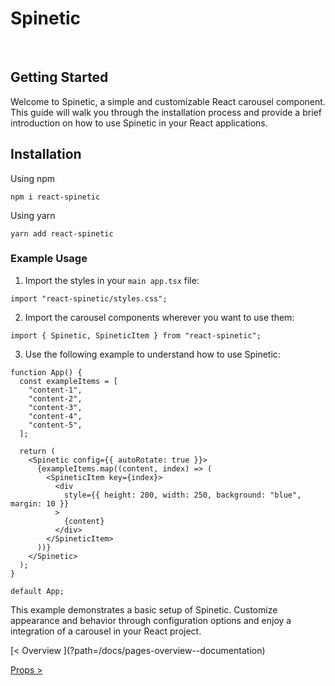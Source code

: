 

<GoToTheTop />

<Meta title="pages/Getting Started" />

# Spinetic
<br />

## Getting Started

Welcome to Spinetic, a simple and customizable React carousel component.
This guide will walk you through the installation process and provide a brief introduction on how to use
Spinetic in your React applications.

## Installation

Using npm

```shell
npm i react-spinetic
```

Using yarn

```shell
yarn add react-spinetic
```

### Example Usage

1. Import the styles in your `main app.tsx` file:

```tsx
import "react-spinetic/styles.css";
```

2. Import the carousel components wherever you want to use them:

```tsx
import { Spinetic, SpineticItem } from "react-spinetic";
```

3. Use the following example to understand how to use Spinetic:

```tsx
function App() {
  const exampleItems = [
    "content-1",
    "content-2",
    "content-3",
    "content-4",
    "content-5",
  ];

  return (
    <Spinetic config={{ autoRotate: true }}>
      {exampleItems.map((content, index) => (
        <SpineticItem key={index}>
          <div
            style={{ height: 200, width: 250, background: "blue", margin: 10 }}
          >
            {content}
          </div>
        </SpineticItem>
      ))}
    </Spinetic>
  );
}

default App;
```

This example demonstrates a basic setup of Spinetic. Customize appearance and behavior through configuration options and enjoy a integration of a carousel in your React project.


<div class="nav-previous-next-idx">
[< Overview ](?path=/docs/pages-overview--documentation)

[Props  > ](?path=/docs/pages-props--documentation)
</div>